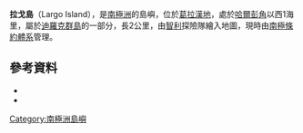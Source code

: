 {{coord|63|18|S|57|53|W|source:GNIS|display=title}}

'''拉戈島'''（Largo Island），是[[南極洲|南極洲]]的島嶼，位於[[葛拉漢地|葛拉漢地]]，處於[[哈爾彭角|哈爾彭角]]以西1海里，屬於[[迪羅克群島|迪羅克群島]]的一部分，長2公里，由[[智利|智利]]探險隊繪入地圖，現時由[[南極條約體系|南極條約體系]]管理。

==參考資料==
*{{cite gnis | type = antarid | id = 8510| name = Largo Island | accessdate = 2013-05-31}}
*{{usgs-gazetteer|id=8510}}

{{Antarctica-geo-stub}}
[[Category:南極洲島嶼|Category:南極洲島嶼]]